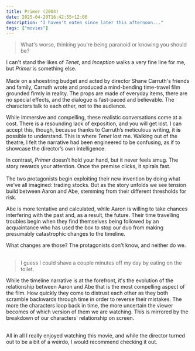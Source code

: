```yaml
---
title: Primer (2004)
date: 2025-04-20T16:42:55+12:00
description: "I haven't eaten since later this afternoon..."
tags: ["movies"]
---
```


<blockquote>
What's worse, thinking you're being paranoid or knowing you should be?
</blockquote>

I can't stand the likes of _Tenet_, and _Inception_ walks a very fine line for me, but _Primer_ is something else.  
<br/>
Made on a shoestring budget and acted by director Shane Carruth's friends and family, Carruth wrote and produced a mind-bending time-travel film grounded firmly in reality. The props are made of everyday items, there are no special effects, and the dialogue is fast-paced and believable. The characters talk to each other, not to the audience.  

While immersive and compelling, these realistic conversations come at a cost. There is a resounding lack of exposition, and you will get lost. I can accept this, though, because thanks to Carruth’s meticulous writing, it **is** possible to understand. This is where _Tenet_ lost me. Walking out of the theatre, I felt the narrative had been engineered to be confusing, as if to showcase the director’s own intelligence.  

In contrast, _Primer_ doesn’t hold your hand, but it never feels smug. The story rewards your attention. Once the premise clicks, it spirals fast.  
<br/>
The two protagonists begin exploiting their new invention by doing what we've all imagined: trading stocks. But as the story unfolds we see tension build between Aaron and Abe, stemming from their different thresholds for risk.  

Abe is more tentative and calculated, while Aaron is willing to take chances interfering with the past and, as a result, the future. Their time travelling troubles begin when they find themselves being followed by an acquaintance who has used the box to stop our duo from making presumably catastrophic changes to the timeline.  

What changes are those? The protagonists don't know, and neither do we.  
<br/>
<blockquote>
I guess I could shave a couple minutes off my day by eating on the toilet.
</blockquote>

While the timeline narrative is at the forefront, it's the evolution of the relationship between Aaron and Abe that is the most compelling aspect of the film. How quickly they come to distrust each other as they both scramble backwards through time in order to reverse their mistakes. The more the characters loop back in time, the more uncertain the viewer becomes of which version of them we are watching. This is mirrored by the breakdown of our characters' relationship on screen.  

<br/>
All in all I really enjoyed watching this movie, and while the director turned out to be a bit of a weirdo, I would recommend checking it out.
